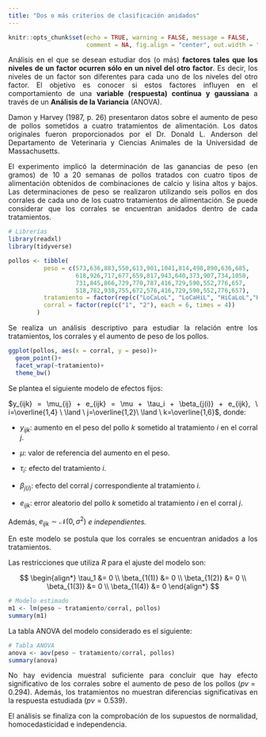 ```yaml
---
title: "Dos o más criterios de clasificación anidados"
---
```


```r
knitr::opts_chunk$set(echo = TRUE, warning = FALSE, message = FALSE, 
                      comment = NA, fig.align = "center", out.width = "75%")
```

<div style="text-align: justify">

Análisis en el que se desean estudiar dos (o más) **factores tales que los niveles de un factor ocurren sólo en un nivel del otro factor**. Es decir, los niveles de un factor son diferentes para cada uno de los niveles del otro factor. El objetivo es conocer si estos factores influyen en el comportamiento de una **variable (respuesta) continua y gaussiana** a través de un **Análisis de la Variancia** (ANOVA).

Damon y Harvey (1987, p. 26) presentaron datos sobre el aumento de peso de pollos sometidos a cuatro tratamientos de alimentación. Los datos originales fueron proporcionados por el Dr. Donald L. Anderson del Departamento de Veterinaria y Ciencias Animales de la Universidad de Massachusetts. 

El experimento implicó la determinación de las ganancias de peso (en gramos) de 10 a 20 semanas de pollos tratados con cuatro tipos de alimentación obtenidos de combinaciones de calcio y lisina altos y bajos. Las determinaciones de peso se realizaron utilizando seis pollos en dos corrales de cada uno de los cuatro tratamientos de alimentación. Se puede considerar que los corrales se encuentran anidados dentro de cada tratamientos. 

```r
# Librerías
library(readxl)
library(tidyverse)
```

```r
pollos <- tibble(
          peso = c(573,636,883,550,613,901,1041,814,498,890,636,685,
                   618,926,717,677,659,817,943,640,373,907,734,1050,
                   731,845,866,729,770,787,416,729,590,552,776,657,
                   518,782,938,755,672,576,416,729,590,552,776,657),
          tratamiento = factor(rep(c("LoCaLoL", "LoCaHiL", "HiCaLoL","HiCaHiL"), each = 12)),
          corral = factor(rep(c("1", "2"), each = 6, times = 4))
        )
```

Se realiza un análisis descriptivo para estudiar la relación entre los tratamientos, los corrales y el aumento de peso de los pollos. 

```r
ggplot(pollos, aes(x = corral, y = peso))+
  geom_point()+
  facet_wrap(~tratamiento)+
  theme_bw()
```

Se plantea el siguiente modelo de efectos fijos: \

$y_{ijk} = \mu_{ij} + e_{ijk}  = \mu + \tau_i + \beta_{j(i)} + e_{ijk}, \ i=\overline{1,4} \ \land \ j=\overline{1,2}\ \land \ k=\overline{1,6}$, donde:

-   $y_{ijk}$: aumento en el peso del pollo $k$ sometido al tratamiento $i$ en el corral $j$.

-   $\mu$: valor de referencia del aumento en el peso.

-   $\tau_i$: efecto del tratamiento $i$.

-   $\beta_{j(i)}$: efecto del corral $j$ correspondiente al tratamiento $i$.

-   $e_{ijk}$: error aleatorio del pollo $k$ sometido al tratamiento $i$ en el corral $j$.

Además, $e_{ijk} \sim \mathcal{N}(0,\sigma^2)$ *e independientes.*

En este modelo se postula que los corrales se encuentran anidados a los tratamientos.

Las restricciones que utiliza $R$ para el ajuste del modelo son:

$$ \begin{align*}
      \tau_1 &= 0 \\
      \beta_{1(1)} &= 0 \\
      \beta_{1(2)} &= 0 \\
      \beta_{1(3)} &= 0 \\
      \beta_{1(4)} &= 0 
   \end{align*}
$$

```r
# Modelo estimado
m1 <- lm(peso ~ tratamiento/corral, pollos)
summary(m1)
```

La tabla ANOVA del modelo considerado es el siguiente:

```r
# Tabla ANOVA
anova <- aov(peso ~ tratamiento/corral, pollos)
summary(anova)
```

No hay evidencia muestral suficiente para concluir que hay efecto significativo de los corrales sobre el aumento de peso de los pollos ($pv= 0.294$). Además, los tratamientos no muestran diferencias significativas en la respuesta estudiada ($pv= 0.539$). 

El análisis se finaliza con la comprobación de los supuestos de normalidad, homocedasticidad e independencia.

<div/>
